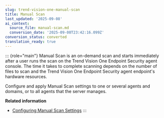 ```yaml
---
slug: trend-vision-one-manual-scan
title: Manual Scan
last_updated: '2025-09-08'
ai_context:
  source_file: manual-scan.md
  conversion_date: '2025-09-08T23:42:16.099Z'
conversion_status: converted
translation_ready: true
---
```


::: {role="main"}
Manual Scan is an on-demand scan and starts immediately after a user runs the scan on the Trend Vision One Endpoint Security agent console. The time it takes to complete scanning depends on the number of files to scan and the Trend Vision One Endpoint Security agent endpoint's hardware resources.

Configure and apply Manual Scan settings to one or several agents and domains, or to all agents that the server manages.

**Related information**

- [Configuring Manual Scan Settings](configuring-manual-scan-settings.mdx)
:::
